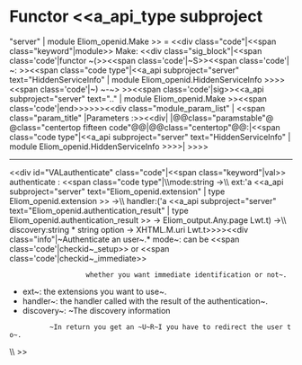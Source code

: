 =Functor <<a_api_type subproject="server" | module Eliom_openid.Make >> =
<<div class="code"|<<span class="keyword"|module>> Make: <<div class="sig_block"|<<span class='code'|functor ~(>><<span class='code'|~S>><<span class='code'| ~: >><<span class="code type"|<<a_api subproject="server" text="HiddenServiceInfo" | module Eliom_openid.HiddenServiceInfo >>>><<span class='code'|~) ~-~> >><<span class='code'|sig>><<a_api subproject="server" text=".." | module Eliom_openid.Make >><<span class='code'|end>>>>>><<div class="module_param_list" | <<span class="param_title" |Parameters :>><<div|
|@@class="paramstable"@ @class="centertop fifteen code"@@{{{S}}}|@@class="centertop"@@:|<<span class="code type"|<<a_api subproject="server" text="HiddenServiceInfo" | module Eliom_openid.HiddenServiceInfo >>>>|
>>>>

----
<<div id="VALauthenticate" class="code"|<<span class="keyword"|val>> authenticate : <<span class="code type"|\\{{{   }}}mode:string ->\\{{{   }}}  ext:'a <<a_api subproject="server" text="Eliom_openid.extension" | type Eliom_openid.extension >> ->\\{{{   }}}  handler:('a <<a_api subproject="server" text="Eliom_openid.authentication_result" | type Eliom_openid.authentication_result >> -> Eliom_output.Any.page Lwt.t) ->\\{{{   }}}  discovery:string * string option -> XHTML.M.uri Lwt.t>>>><<div class="info"|~Authenticate an user~.* mode~: can be <<span class='code'|checkid~_setup>> or <<span class='code'|checkid~_immediate>>
                    whether you want immediate identification or not~.
* ext~: the extensions you want to use~.
* handler~: the handler called with the result of the authentication~.
* discovery~: ~The discovery information
           ~In return you get an ~U~R~I you have to redirect the user to~.

\\
>>
